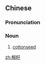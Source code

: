 ==Chinese==
{{zh-forms}}

===Pronunciation===
{{zh-pron
|m=miánzǐ
|cat=n
}}

===Noun===
{{zh-noun}}

# [[cottonseed]]

[[zh:棉籽]]